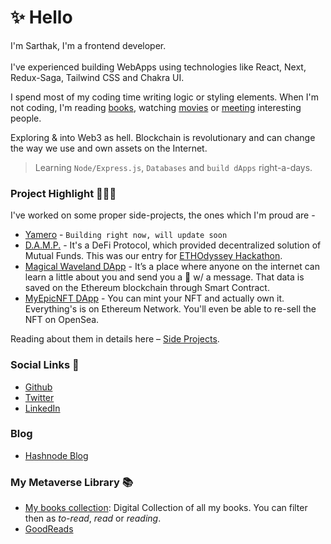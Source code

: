 # ✨ Hello

I'm Sarthak, I'm a frontend developer.<br></br>
I've experienced building WebApps using technologies like React, Next, Redux-Saga, Tailwind CSS and Chakra UI.

I spend most of my coding time writing logic or styling elements. When I'm not coding, I'm reading [books](https://www.goodreads.com/user/show/83877949-sarthak), watching [movies](https://www.imdb.com/user/ur71194765/ratings) or [meeting](https://cal.com/sarthakv/30min) interesting people.

Exploring & into Web3 as hell. Blockchain is revolutionary and can change the way we use and own assets on the Internet.

> Learning `Node/Express.js`, `Databases` and `build dApps` right-a-days.

### Project Highlight 👨🏻‍💻    
I've worked on some proper side-projects, the ones which I'm proud are -

- [Yamero](#) - `Building right now, will update soon`
- [D.A.M.P.](https://devfolio.co/submissions/damp-dd4c) - It's a DeFi Protocol, which provided decentralized solution of Mutual Funds. This was our entry for [ETHOdyssey Hackathon](https://ethodyssey.devfolio.co/). 
- [Magical Waveland DApp](https://waveland.vercel.app/) -  It’s a place where anyone on the internet can learn a little about you and send you a 👋 w/ a message. That data is saved on the Ethereum blockchain through Smart Contract.
- [MyEpicNFT DApp](https://github.com/sarthakvdev/MyEpicNFT) - You can mint your NFT and actually own it. Everything's is on Ethereum Network. You'll even be able to re-sell the NFT on OpenSea.

Reading about them in details here – [Side Projects](/about/side-projects).

### Social Links 🔗
- [Github](https://github.com/sarthakvdev)
- [Twitter](https://twitter.com/srthkv)
- [LinkedIn](https://linkedin.com/in/sarthakv)

### Blog
- [Hashnode Blog](https://sarthakv.hashnode.dev)

### My Metaverse Library 📚
- [My books collection](https://www.notion.so/lightbing/Library-f286c66e03a441179ef80ad8be43f796): Digital Collection of all my books. You can filter then as *to-read*, *read*  or *reading*.
- [GoodReads](https://www.goodreads.com/user/show/83877949-sarthak)